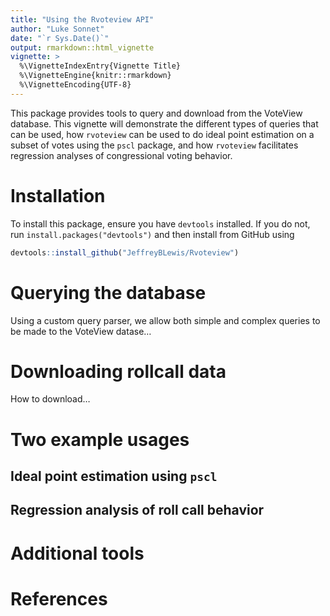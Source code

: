 ```yaml
---
title: "Using the Rvoteview API"
author: "Luke Sonnet"
date: "`r Sys.Date()`"
output: rmarkdown::html_vignette
vignette: >
  %\VignetteIndexEntry{Vignette Title}
  %\VignetteEngine{knitr::rmarkdown}
  %\VignetteEncoding{UTF-8}
---
```


This package provides tools to query and download from the VoteView database. This vignette will demonstrate the different types of queries that can be used, how `rvoteview` can be used to do ideal point estimation on a subset of votes using the `pscl` package, and how `rvoteview` facilitates regression analyses of congressional voting behavior.

# Installation

To install this package, ensure you have `devtools` installed. If you do not, run `install.packages("devtools")` and then install from GitHub using

```R
devtools::install_github("JeffreyBLewis/Rvoteview")
```

# Querying the database

Using a custom query parser, we allow both simple and complex queries to be made to the VoteView datase...

# Downloading rollcall data

How to download...

# Two example usages

## Ideal point estimation using `pscl`

## Regression analysis of roll call behavior

# Additional tools

# References